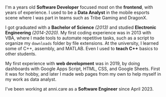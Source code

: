 I'm a <Age date='1996-09-12T00:00:00.000Z' /> years old **Software Developer** focused most on the **frontend**, with <Age date='2019-12-01T00:00:00.000Z' /> years of experience. I used to be a **Data Analyst** in the mobile esports scene where I was part in teams such as <Link color='pink.400' isExternal href='https://twitter.com/tribegaming'>Tribe Gaming</Link> and <Link color='pink.400' isExternal href='https://twitter.com/drxglobal'>DragonX</Link>.

I got graduated with a **Bachelor of Science** _(2013)_ and studied **Electronic Engineering** _(2014-2020)_. My first coding experience was in 2013 with VBA, where I made tools to automate repetitive tasks, such as a script to organize my `downloads` folder by file extensions. At the university, I learned some of C++, assembly, and MATLAB. Even I used to **teach C++** basics to other students.

My first experience with **web development** was in 2019, by doing dashboards with Google Apps Script, HTML, CSS, and Google Sheets. First it was for hobby, and later I made web pages from my own to help myself in my work as data analyst.

I've been working at <Link color='pink.400' isExternal href='https://anni.care'>anni.care</Link> as a **Software Engineer** since April 2023.
